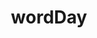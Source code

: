 ---
title: wordDay
description: wordDay
sidebar:
  label: wordDay
  order: 1
  badge:
    text: Outdated
    variant: caution
---